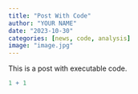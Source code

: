```yaml
---
title: "Post With Code"
author: "YOUR NAME"
date: "2023-10-30"
categories: [news, code, analysis]
image: "image.jpg"
---
```


This is a post with executable code.

```r
1 + 1
```
